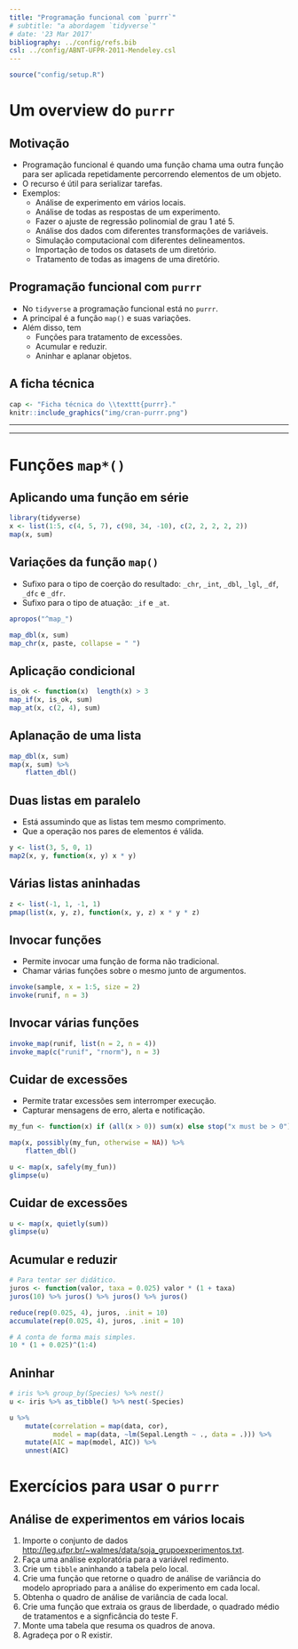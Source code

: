 ```yaml
---
title: "Programação funcional com `purrr`"
# subtitle: "a abordagem `tidyverse`"
# date: '23 Mar 2017'
bibliography: ../config/refs.bib
csl: ../config/ABNT-UFPR-2011-Mendeley.csl
---
```


```r
source("config/setup.R")
```

# Um overview do `purrr`

## Motivação

  * Programação funcional é quando uma função chama uma outra função
    para ser aplicada repetidamente percorrendo elementos de um objeto.
  * O recurso é útil para serializar tarefas.
  * Exemplos:
    * Análise de experimento em vários locais.
    * Análise de todas as respostas de um experimento.
    * Fazer o ajuste de regressão polinomial de grau 1 até 5.
    * Análise dos dados com diferentes transformações de variáveis.
    * Simulação computacional com diferentes delineamentos.
    * Importação de todos os datasets de um diretório.
    * Tratamento de todas as imagens de uma diretório.

## Programação funcional com `purrr`

  * No `tidyverse` a programação funcional está no `purrr`.
  * A principal é a função `map()` e suas variações.
  * Além disso, tem
    * Funções para tratamento de excessões.
    * Acumular e reduzir.
    * Aninhar e aplanar objetos.

## A ficha técnica

```r
cap <- "Ficha técnica do \\texttt{purrr}."
knitr::include_graphics("img/cran-purrr.png")
```

---

\vspace{-1.5em}
\begin{figure}
\includegraphics[page=1, width=11cm]{img/purrr.pdf}
\caption{Cartão de referência dos recursos do \texttt{purrr}.}
\end{figure}

---

\vspace{-1.5em}
\begin{figure}
\includegraphics[page=2, width=11cm]{img/purrr.pdf}
\caption{Cartão de referência dos recursos do \texttt{purrr}.}
\end{figure}

# Funções `map*()`

## Aplicando uma função em série

```r
library(tidyverse)
x <- list(1:5, c(4, 5, 7), c(98, 34, -10), c(2, 2, 2, 2, 2))
map(x, sum)
```

## Variações da função `map()`

  * Sufixo para o tipo de coerção do resultado: `_chr`, `_int`, `_dbl`,
    `_lgl`, `_df`, `_dfc` e `_dfr`.
  * Sufixo para o tipo de atuação: `_if` e `_at`.

```r
apropos("^map_")

map_dbl(x, sum)
map_chr(x, paste, collapse = " ")
```

## Aplicação condicional

```r

is_ok <- function(x)  length(x) > 3
map_if(x, is_ok, sum)
map_at(x, c(2, 4), sum)
```

## Aplanação de uma lista

```r
map_dbl(x, sum)
map(x, sum) %>%
    flatten_dbl()
```

## Duas listas em paralelo

  * Está assumindo que as listas tem mesmo comprimento.
  * Que a operação nos pares de elementos é válida.

```r
y <- list(3, 5, 0, 1)
map2(x, y, function(x, y) x * y)
```

## Várias listas aninhadas

```r
z <- list(-1, 1, -1, 1)
pmap(list(x, y, z), function(x, y, z) x * y * z)
```

## Invocar funções

  * Permite invocar uma função de forma não tradicional.
  * Chamar várias funções sobre o mesmo junto de argumentos.

```r
invoke(sample, x = 1:5, size = 2)
invoke(runif, n = 3)

```

## Invocar várias funções

```r
invoke_map(runif, list(n = 2, n = 4))
invoke_map(c("runif", "rnorm"), n = 3)
```

## Cuidar de excessões

  * Permite tratar excessões sem interromper execução.
  * Capturar mensagens de erro, alerta e notificação.

```r
my_fun <- function(x) if (all(x > 0)) sum(x) else stop("x must be > 0")

map(x, possibly(my_fun, otherwise = NA)) %>%
    flatten_dbl()

u <- map(x, safely(my_fun))
glimpse(u)

```

## Cuidar de excessões

```r
u <- map(x, quietly(sum))
glimpse(u)
```

## Acumular e reduzir

```r
# Para tentar ser didático.
juros <- function(valor, taxa = 0.025) valor * (1 + taxa)
juros(10) %>% juros() %>% juros() %>% juros()

reduce(rep(0.025, 4), juros, .init = 10)
accumulate(rep(0.025, 4), juros, .init = 10)

# A conta de forma mais simples.
10 * (1 + 0.025)^(1:4)
```

## Aninhar

```r
# iris %>% group_by(Species) %>% nest()
u <- iris %>% as_tibble() %>% nest(-Species)

u %>%
    mutate(correlation = map(data, cor),
           model = map(data, ~lm(Sepal.Length ~ ., data = .))) %>%
    mutate(AIC = map(model, AIC)) %>%
    unnest(AIC)
```

# Exercícios para usar o `purrr`

## Análise de experimentos em vários locais

  1. Importe o conjunto de dados <http://leg.ufpr.br/~walmes/data/soja_grupoexperimentos.txt>.
  2. Faça uma análise exploratória para a variável redimento.
  3. Crie um `tibble` aninhando a tabela pelo local.
  4. Crie uma função que retorne o quadro de análise de variância do
     modelo apropriado para a análise do experimento em cada local.
  5. Obtenha o quadro de análise de variância de cada local.
  6. Crie uma função que extraia os graus de liberdade, o quadrado médio
     de tratamentos e a signficância do teste F.
  7. Monte uma tabela que resuma os quadros de anova.
  8. Agradeça por o R existir.

<!-- ## Referências -->
